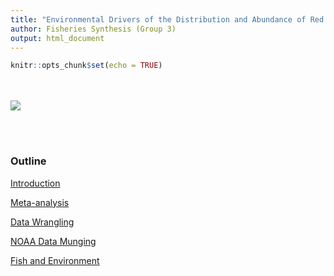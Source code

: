 ```yaml
---
title: "Environmental Drivers of the Distribution and Abundance of Red Snapper in the Gulf of Mexico"
author: Fisheries Synthesis (Group 3)
output: html_document
---
```


```r
knitr::opts_chunk$set(echo = TRUE)
```
<br></br>
![](Presentation/test_fish.JPG)

<br></br>

### Outline
[Introduction](https://nceas.github.io/oss-fishteam/Presentation/Intro_slides.html)

[Meta-analysis](https://nceas.github.io/oss-fishteam/Meta-analysis/Meta-analysis_frequency.html)

[Data Wrangling](https://nceas.github.io/oss-fishteam/R_code/Wrangle_Markdown.html)

[NOAA Data Munging](https://nceas.github.io/oss-fishteam/Presentation/GoM_interactive_map.html)

[Fish and Environment](https://nceas.github.io/oss-fishteam/Presentation/Analyses_fish_and_environment.html)